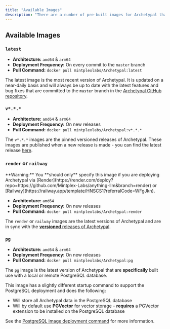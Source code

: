 ```yaml
---
title: "Available Images"
description: "There are a number of pre-built images for Archetypal that you can use to get started"
---
```



## Available Images

### `latest`

- **Architecture:** `amd64` & `arm64`
- **Deployment Frequency:** On every commit to the `master` branch
- **Pull Command:** `docker pull mintplexlabs/Archetypal:latest`

The latest image is the most recent version of Archetypal. It is updated on a near-daily basis and will always be up to date with the latest features and bug fixes
that are committed to the `master` branch in the [Archetypal GitHub repository](https://github.com/Mintplex-Labs/anything-llm).


### `v*.*.*`

- **Architecture:** `amd64` & `arm64`
- **Deployment Frequency:** On new releases
- **Pull Command:** `docker pull mintplexlabs/Archetypal:v*.*.*`

The `v*.*.*` images are the pinned versioned releases of Archetypal. These images are published when a new release is made - you can find the latest release [here](https://github.com/Mintplex-Labs/anything-llm/releases).

### `render` or `railway`

<Callout type="warning" emoji="️💡">
  **Warning:** You **should only** specify this image if you are deploying Archetypal via [Render](https://render.com/deploy?repo=https://github.com/Mintplex-Labs/anything-llm&branch=render) or [Railway](https://railway.app/template/HNSCS1?referralCode=WFgJkn).
</Callout>

- **Architecture:** `amd64`
- **Deployment Frequency:** On new releases
- **Pull Command:** `docker pull mintplexlabs/Archetypal:render`

The `render` or `railway` images are the latest versions of Archetypal and are in sync with the [**versioned** releases of Archetypal](https://github.com/Mintplex-Labs/anything-llm/releases).

### `pg`

- **Architecture:** `amd64` & `arm64`
- **Deployment Frequency:** On new releases
- **Pull Command:** `docker pull mintplexlabs/Archetypal:pg`

The `pg` image is the latest version of Archetypal that are **specifically** built use with a local or remote PostgreSQL database.

This image has a slightly different startup command to support the PostgreSQL deployment and does the following:
- Will store all Archetypal data in the PostgreSQL database
- Will by default use **PGVector** for vector storage - **requires** a PGVector extension to be installed on the PostgreSQL database

See the [PostgreSQL image deployment command](/installation-docker/quickstart#pg-image-startup-command) for more information.
